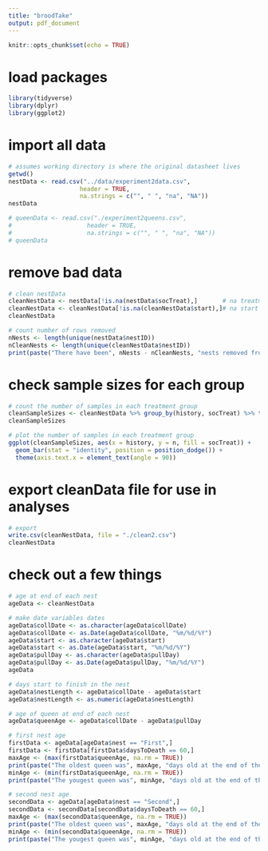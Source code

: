 ```yaml
---
title: "broodTake"
output: pdf_document
---
```


```r
knitr::opts_chunk$set(echo = TRUE)
```

# load packages
```r
library(tidyverse)
library(dplyr)
library(ggplot2)
```

# import all data
```r
# assumes working directory is where the original datasheet lives
getwd()
nestData <- read.csv("../data/experiment2data.csv", 
                    header = TRUE,
                    na.strings = c("", " ", "na", "NA"))
nestData

# queenData <- read.csv("./experiment2queens.csv", 
#                     header = TRUE,
#                     na.strings = c("", " ", "na", "NA"))
# queenData
```

# remove bad data
```r
# clean nestData
cleanNestData <- nestData[!is.na(nestData$socTreat),]       # na treatment
cleanNestData <- cleanNestData[!is.na(cleanNestData$start),]# na start date
cleanNestData

# count number of rows removed
nNests <- length(unique(nestData$nestID))
nCleanNests <- length(unique(cleanNestData$nestID))
print(paste("There have been", nNests - nCleanNests, "nests removed from the data.", sep = " "))
```

# check sample sizes for each group
```r
# count the number of samples in each treatment group
cleanSampleSizes <- cleanNestData %>% group_by(history, socTreat) %>% tally()
cleanSampleSizes

# plot the number of samples in each treatment group
ggplot(cleanSampleSizes, aes(x = history, y = n, fill = socTreat)) +
  geom_bar(stat = "identity", position = position_dodge()) + 
  theme(axis.text.x = element_text(angle = 90))
```

# export cleanData file for use in analyses
```r
# export
write.csv(cleanNestData, file = "./clean2.csv")
cleanNestData
```

# check out a few things
```r
# age at end of each nest
ageData <- cleanNestData

# make date variables dates
ageData$collDate <- as.character(ageData$collDate)
ageData$collDate <- as.Date(ageData$collDate, "%m/%d/%Y")
ageData$start <- as.character(ageData$start)
ageData$start <- as.Date(ageData$start, "%m/%d/%Y")
ageData$pullDay <- as.character(ageData$pullDay)
ageData$pullDay <- as.Date(ageData$pullDay, "%m/%d/%Y")
ageData

# days start to finish in the nest
ageData$nestLength <- ageData$collDate - ageData$start
ageData$nestLength <- as.numeric(ageData$nestLength)

# age of queen at end of each nest
ageData$queenAge <- ageData$collDate - ageData$pullDay

# first nest age
firstData <- ageData[ageData$nest == "First",]
firstData <- firstData[firstData$daysToDeath == 60,]
maxAge <- (max(firstData$queenAge, na.rm = TRUE))
print(paste("The oldest queen was", maxAge, "days old at the end of the first nest.", sep = " "))
minAge <- (min(firstData$queenAge, na.rm = TRUE))
print(paste("The yougest queen was", minAge, "days old at the end of the first nest.", sep = " "))

# second nest age
secondData <- ageData[ageData$nest == "Second",]
secondData <- secondData[secondData$daysToDeath == 60,]
maxAge <- (max(secondData$queenAge, na.rm = TRUE))
print(paste("The oldest queen was", maxAge, "days old at the end of the second nest.", sep = " "))
minAge <- (min(secondData$queenAge, na.rm = TRUE))
print(paste("The yougest queen was", minAge, "days old at the end of the second nest.", sep = " "))
```